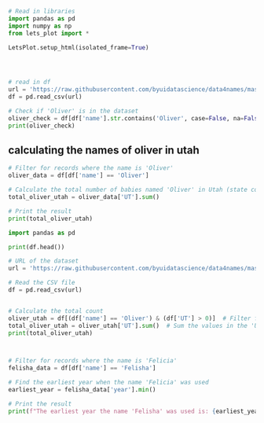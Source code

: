 ```python
# Read in libraries
import pandas as pd
import numpy as np
from lets_plot import *

LetsPlot.setup_html(isolated_frame=True)




# read in df
url = 'https://raw.githubusercontent.com/byuidatascience/data4names/master/data-raw/names_year/names_year.csv'
df = pd.read_csv(url)
```

```python
# Check if 'Oliver' is in the dataset
oliver_check = df[df['name'].str.contains('Oliver', case=False, na=False)]
print(oliver_check)

```
## calculating the names of oliver in utah

```python

# Filter for records where the name is 'Oliver'
oliver_data = df[df['name'] == 'Oliver']

# Calculate the total number of babies named 'Oliver' in Utah (state code 'UT')
total_oliver_utah = oliver_data['UT'].sum()

# Print the result
print(total_oliver_utah)


```

```python
import pandas as pd

print(df.head())

# URL of the dataset
url = 'https://raw.githubusercontent.com/byuidatascience/data4names/master/data-raw/names_year/names_year.csv'

# Read the CSV file
df = pd.read_csv(url)


# Calculate the total count
oliver_utah = df[(df['name'] == 'Oliver') & (df['UT'] > 0)]  # Filter for Oliver and non-zero count in Utah
total_oliver_utah = oliver_utah['UT'].sum()  # Sum the values in the 'UT' column to get the total
print(total_oliver_utah)




```



```python
# Filter for records where the name is 'Felicia'
felisha_data = df[df['name'] == 'Felisha']

# Find the earliest year when the name 'Felicia' was used
earliest_year = felisha_data['year'].min()

# Print the result
print(f"The earliest year the name 'Felisha' was used is: {earliest_year}")


```